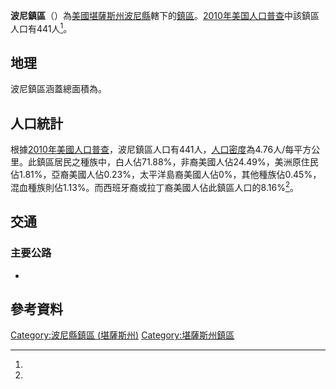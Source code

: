 {{noteTA
|G1=USState
}}
{{Infobox settlement
|official_name = 波尼鎮區
|native_name = Pawnee Township
|settlement_type = 鎮區
|pushpin_map=USA Kansas
|coordinates_display = inline,title
|coordinates_region = US-KS
|subdivision_type = [[世界政區索引|國家]]
|subdivision_name = [[美国|美国]]
|subdivision_type1 = [[美國行政區劃|州]]
|subdivision_name1 = [[堪薩斯州|堪薩斯州]]
|subdivision_type2 = [[堪薩斯州行政區劃|縣]]
|subdivision_name2 = [[波尼縣_(堪薩斯州)|波尼縣]]
|area_total_km2 = 92.56
|area_land_km2 = 92.50
|area_water_km2 = 0.06
|area_total_sq_mi =
|area_land_sq_mi =
|area_water_sq_mi =
|area_water_percent = 0.06
|population_as_of = [[2010年美国人口普查|2010]]
|population_footnotes = <ref name="Census 2010">{{cite web| url=http://factfinder2.census.gov| title=Race, Hispanic or Latino, Age, and Housing Occupancy: 2010 Census Redistricting Data, Pawnee township, Pawnee County, Kansas| publisher=U.S. Census Bureau, American FactFinder 2| accessdate=2016-09-10| archive-date=2013-09-11| archive-url=https://web.archive.org/web/20130911234518/http://factfinder2.census.gov/| dead-url=no}}</ref>
|population_total = 441
|population_density_km2 = auto
|elevation_footnotes = 
|elevation_m = 633
|elevation_ft = 
|latd = 38
|latm = 13
|lats = 25
|latNS = N
|longd = 99
|longm = 10
|longs = 35
|longEW = W
|postal_code_type =
|postal_code = 
|blank_name = [[聯邦資料處理標準|FIPS代碼]]
|blank_info = 20-54800
|blank1_name = [[地名信息系统|GNIS編號]] 
|blank1_info = [http://geonames.usgs.gov/pls/gnispublic/f?p=gnispq:3:::NO::P3_FID:0475730 0475730]
|website = 
|footnotes = 
}}

'''波尼鎮區'''（{{lang-en|'''Pawnee Township'''}}）為[[美國|美國]][[堪薩斯州|堪薩斯州]][[波尼縣_(堪薩斯州)|波尼縣]]轄下的[[行政鎮區|鎮區]]。[[2010年美国人口普查|2010年美国人口普查]]中該鎮區人口有441人<ref name="Census 2010"/>。

==地理==
波尼鎮區涵蓋總面積為{{convert|92.56|km2|sqmi}}。

==人口統計==
根據[[2010年美國人口普查|2010年美國人口普查]]，波尼鎮區人口有441人，[[人口密度|人口密度]]為4.76人/每平方公里。此鎮區居民之種族中，白人佔71.88%，非裔美國人佔24.49%，美洲原住民佔1.81%，亞裔美國人佔0.23%，太平洋島裔美國人佔0%，其他種族佔0.45%，混血種族則佔1.13%。而西班牙裔或拉丁裔美國人佔此鎮區人口的8.16%<ref name="Census 2010"/>。

==交通==
===主要公路===
*{{Jct|state=KS|KS|156}}

==參考資料==
{{reflist}}

{{波尼縣 (堪薩斯州)}}

{{DEFAULTSORT:Pawnee}}
[[Category:波尼縣鎮區_(堪薩斯州)|Category:波尼縣鎮區 (堪薩斯州)]]
[[Category:堪薩斯州鎮區|Category:堪薩斯州鎮區]]

{{PawneeCountyKS-geo-stub}}